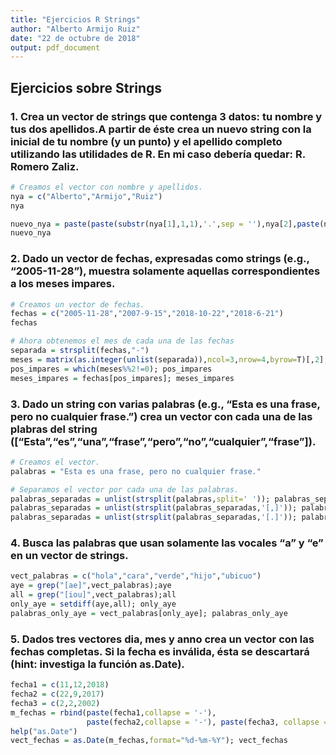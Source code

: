 ```yaml
---
title: "Ejercicios R Strings"
author: "Alberto Armijo Ruiz"
date: "22 de octubre de 2018"
output: pdf_document
---
```


## Ejercicios sobre Strings
### 1. Crea un vector de strings que contenga 3 datos: tu nombre y tus dos apellidos.A partir de éste crea un nuevo string con la inicial de tu nombre (y un punto) y el apellido completo utilizando las utilidades de R. En mi caso debería quedar: **R. Romero Zaliz**.

```r
# Creamos el vector con nombre y apellidos.
nya = c("Alberto","Armijo","Ruiz")
nya

nuevo_nya = paste(paste(substr(nya[1],1,1),'.',sep = ''),nya[2],paste(nya[3],'.',sep = ''))
nuevo_nya
```


### 2. Dado un vector de fechas, expresadas como strings (e.g., “2005-11-28”), muestra solamente aquellas correspondientes a los meses impares.
```r
# Creamos un vector de fechas.
fechas = c("2005-11-28","2007-9-15","2018-10-22","2018-6-21")
fechas

# Ahora obtenemos el mes de cada una de las fechas
separada = strsplit(fechas,"-")
meses = matrix(as.integer(unlist(separada)),ncol=3,nrow=4,byrow=T)[,2]; meses
pos_impares = which(meses%%2!=0); pos_impares
meses_impares = fechas[pos_impares]; meses_impares
```


### 3. Dado un string con varias palabras (e.g., “Esta es una frase, pero no cualquier frase.”) crea un vector con cada una de las plabras del string (["Esta","es","una","frase","pero","no","cualquier","frase"]).
```r
# Creamos el vector.
palabras = "Esta es una frase, pero no cualquier frase."

# Separamos el vector por cada una de las palabras.
palabras_separadas = unlist(strsplit(palabras,split=' ')); palabras_separadas
palabras_separadas = unlist(strsplit(palabras_separadas,'[,]')); palabras_separadas
palabras_separadas = unlist(strsplit(palabras_separadas,'[.]')); palabras_separadas
```


### 4. Busca las palabras que usan solamente las vocales “a” y “e” en un vector de strings.
```r
vect_palabras = c("hola","cara","verde","hijo","ubicuo")
aye = grep("[ae]",vect_palabras);aye
all = grep("[iou]",vect_palabras);all
only_aye = setdiff(aye,all); only_aye
palabras_only_aye = vect_palabras[only_aye]; palabras_only_aye
```


### 5. Dados tres vectores dia, mes y anno crea un vector con las fechas completas. Si la fecha es inválida, ésta se descartará (hint: investiga la función as.Date).
```r
fecha1 = c(11,12,2018)
fecha2 = c(22,9,2017)
fecha3 = c(2,2,2002)
m_fechas = rbind(paste(fecha1,collapse = '-'),
                 paste(fecha2,collapse = '-'), paste(fecha3, collapse = '-')); m_fechas
help("as.Date")
vect_fechas = as.Date(m_fechas,format="%d-%m-%Y"); vect_fechas
```

